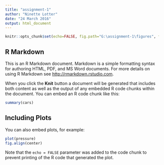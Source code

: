 ```yaml
---
title: "assignment-1"
author: "Ninette Lotter"
date: "24 March 2016"
output: html_document
---
```


```r
knitr::opts_chunk$set(echo=FALSE, fig.path="G:\assignment-1\figures", fig.width=8, fig.height=8, fig.align="center")
```

## R Markdown

This is an R Markdown document. Markdown is a simple formatting syntax for authoring HTML, PDF, and MS Word documents. For more details on using R Markdown see <http://rmarkdown.rstudio.com>.

When you click the **Knit** button a document will be generated that includes both content as well as the output of any embedded R code chunks within the document. You can embed an R code chunk like this:

```r
summary(cars)
```

## Including Plots

You can also embed plots, for example:

```r
plot(pressure)
fig.align(center)
```

Note that the `echo = FALSE` parameter was added to the code chunk to prevent printing of the R code that generated the plot.

